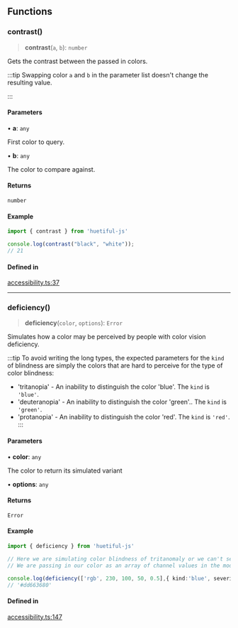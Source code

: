 ## Functions

### contrast()

> **contrast**(`a`, `b`): `number`

Gets the contrast between the passed in colors.

:::tip
Swapping color `a` and `b` in the parameter list doesn't change the resulting value.

:::

#### Parameters

• **a**: `any`

First color to query.

• **b**: `any`

The color to compare against.

#### Returns

`number`

#### Example

```ts
import { contrast } from 'huetiful-js'

console.log(contrast("black", "white"));
// 21
```

#### Defined in

[accessibility.ts:37](https://github.com/prjctimg/huetiful/blob/266f2ea68c75a78e4043ec815051a8371740e340/lib/accessibility.ts#L37)

***

### deficiency()

> **deficiency**(`color`, `options`): `Error`

Simulates how a color may be perceived by people with color vision deficiency.

:::tip 
To avoid writing the long types, the expected parameters for the `kind` of blindness are simply the colors that are hard to perceive for the type of color blindness:

* 'tritanopia' - An inability to distinguish the color 'blue'. The `kind` is `'blue'`.
* 'deuteranopia' - An inability to distinguish the color 'green'.. The `kind` is `'green'`.
* 'protanopia' - An inability to distinguish the color 'red'. The `kind` is `'red'`.
:::

#### Parameters

• **color**: `any`

The color to return its simulated variant

• **options**: `any`

#### Returns

`Error`

#### Example

```ts
import { deficiency } from 'huetiful-js'

// Here we are simulating color blindness of tritanomaly or we can't see 'blue'.
// We are passing in our color as an array of channel values in the mode "rgb". The severity is set to 0.5

console.log(deficiency(['rgb', 230, 100, 50, 0.5],{ kind:'blue', severity:0.5 }))
// '#dd663680'
```

#### Defined in

[accessibility.ts:147](https://github.com/prjctimg/huetiful/blob/266f2ea68c75a78e4043ec815051a8371740e340/lib/accessibility.ts#L147)
